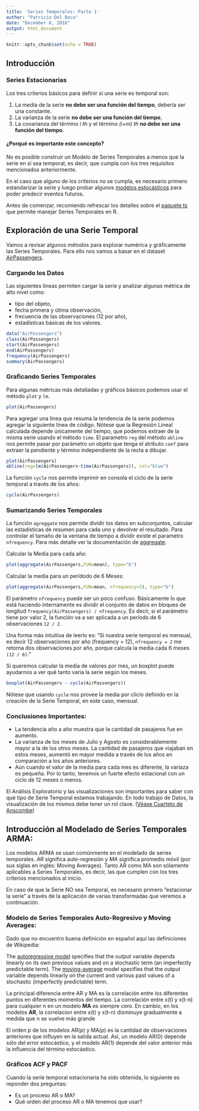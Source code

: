 ```yaml
---
title: 'Series Temporales: Parte 1'
author: "Patricio Del Boca"
date: "December 8, 2016"
output: html_document
---
```


```r
knitr::opts_chunk$set(echo = TRUE)
```

## Introducción

### Series Estacionarias

Los tres criterios básicos para definir si una serie es temporal son:

1. La media de la serie **no debe ser una función del tiempo**, debería ser una constante.
2. La varianza de la serie **no debe ser una función del tiempo**,
3. La covarianza del término *i th* y el término *(i+m) th* **no debe ser una función del tiempo**.

#### ¿Porqué es importante este concepto?

No es posible construir un Modelo de Series Temporales a menos que la serie en sí sea temporal, es decir, que cumpla con los tres requisitos mencionados anteriormente.

En el caso que alguno de los criterios no se cumpla, es necesario primero estandarizar la serie y luego probar algunos [modelos estocásticos](https://es.wikipedia.org/wiki/Estoc%C3%A1stico) para poder predecir eventos futuros. 

Antes de comenzar, recomiendo refrescar los detalles sobre el [paquete ts](https://stat.ethz.ch/R-manual/R-devel/library/stats/html/ts.html) que permite manejar Series Temporales en R.

## Exploración de una Serie Temporal

Vamos a revisar algunos métodos para explorar numérica y gráficamente las Series Temporales. Para ello nos vamos a basar en el dataset [AirPassengers](https://stat.ethz.ch/R-manual/R-devel/library/datasets/html/AirPassengers.html).

### Cargando los Datos
Las siguientes lineas permiten cargar la serie y analizar algunas métrica de alto nivel como: 

 * tipo del objeto,
 * fecha primera y útima observación,
 * frecuencia de las observaciones (12 por año), 
 * estadísticas básicas de los valores.
 
```r
data("AirPassengers")
class(AirPassengers)
start(AirPassengers)
end(AirPassengers)
frequency(AirPassengers)
summary(AirPassengers)
```


### Graficando Series Temporales

Para algunas métricas más detalladas y gráficos básicos podemos usar el método `plot` y `lm`.
```r
plot(AirPassengers)
```

Para agregar una linea que resuma la tendencia de la serie podemos agregar la siguiente línea de código. Nótese que la Regresión Lineal calculada depende únicamente del tiempo, que podemos extraer de la misma serie usando el método `time`. El parametro `reg` del método `abline` nos permite pasar por parámetro un objeto que tenga el atributo `coef` para extraer la pendiente y término independiente de la recta a dibujar.

```r
plot(AirPassengers)
abline(reg=lm(AirPassengers~time(AirPassengers)), col="blue")
```

La función `cycle` nos permite imprimir en consola el ciclo de la serie temporal a través de los años:
```r
cycle(AirPassengers)
```

### Sumarizando Series Temporales

La función `agreggate` nos permite dividir los datos en subconjuntos, calcular las estadísticas de resumen para cada uno y devolver el resultado. Para controlar el tamaño de la ventana de tiempo a dividir existe el parametro `nfrequency`. Para más detalle ver la documentación de [aggregate](https://stat.ethz.ch/R-manual/R-devel/library/stats/html/aggregate.html).

Calcular la Media para cada año:
```r
plot(aggregate(AirPassengers,FUN=mean), type="b")
```


Calcular la media para un perídodo de 6 Meses:
```r
plot(aggregate(AirPassengers,FUN=mean, nfrequency=2), type="b")
```

El parámetro `nfrequency` puede ser un poco confuso. Básicamente lo que está haciendo internamente es dividir el conjunto de datos en bloques de longitud `frequency(AirPassengers) / nfrequency`. Es decir, si el parámetro tiene por valor 2, la función va a ser aplicada a un período de 6 observaciones `12 / 2`.

Una forma más intuitiva de leerlo es: "Si nuestra serie temporal es mensual, es decir 12 observaciones por año (frequency = 12), `nfrequency = 2` me retorna dos observaciones por año, porque calcula la media cada 6 meses `(12 / 6)`."

Si queremos calcular la media de valores por mes, un boxplot puede ayudarnos a ver qué tanto varia la serie según los meses.
```r
boxplot(AirPassengers ~ cycle(AirPassengers))
```

Nótese que usando `cycle` nos provee la media por cliclo definido en la creación de la Serie Temporal, en este caso, mensual.

### Conclusiones Importantes:
 
 * La tendencia año a año muestra que la cantidad de pasajeros fue en aumento.
 * La varianza de los meses de Julio y Agosto es considerablemente mayor a la de los otros meses. La cantidad de pasajeros que viajaban en estos meses, aumentó en mayor medida a través de los años en comparación a los años anteriores.
 * Aún cuando el valor de la media para cada mes es diferente, la variaza es pequeña. Por lo tanto, tenemos un fuerte efecto estacional con un ciclo de 12 meses o menos.
 
El Análisis Exploratorio y las visualizaciones son importantes para saber con qué tipo de Serie Temporal estamos trabajando. En todo trabajo de Datos, la visualización de los mismos debe tener un rol clave. ([Véase Cuarteto de Anscombe](https://es.wikipedia.org/wiki/Cuarteto_de_Anscombe))

## Introducción al Modelado de Series Temporales ARMA:

Los modelos ARMA se usan comúnmente en el modelado de series temporales. *AR* significa auto-regresión y *MA* significa promedio móvil (por sus siglas en inglés: Moving Averages). Tanto AR como MA son sólamente aplicables a Series Temporales, es decir, las que cumplen con los tres criterios mencionados al inicio.

En caso de que la Serie NO sea Temporal, es necesario primero "estacionar la serie" a través de la aplicación de varias transformadas que veremos a continuación.

### Modelo de Series Temporales Auto-Regresivo y Moving Averages:

Dado que no encuentro buena definición en español aquí las definiciones de Wikipedia:

The [autoregressive model](https://en.wikipedia.org/wiki/Autoregressive_model) specifies that the output variable depends linearly on its own previous values and on a stochastic term (an imperfectly predictable term). 
The [moving-average](https://en.wikipedia.org/wiki/Moving-average_model) model specifies that the output variable depends linearly on the current and various past values of a stochastic (imperfectly predictable) term.

La principal diferencia entre AR y MA es la correlación entre los diferentes puntos en diferentes momentos del tiempo. La correlación entre x(t) y x(t-n) para cualquier n en un modelo **MA** es siempre cero. En cambio, en los modelos **AR**, la correlacion entre x(t) y x(t-n) disminuye gradualmente a medida que n se vuelve más grande

El orden *p* de los modelos AR(p) y MA(p) es la cantidad de observaciones anteriores que influyen en la salida actual. Así, un modelo AR(0) depende sólo del error estocástico, y el modelo AR(1) depende del valor anterior más la influencia del término estocástico.

### Gráficos ACF y PACF

Cuando la serie temporal estacionaria ha sido obtenida, lo siguiente es reponder dos preguntas:
 
 * Es un proceso AR o MA?
 * Qué orden del proceso AR o MA tenemos que usar?